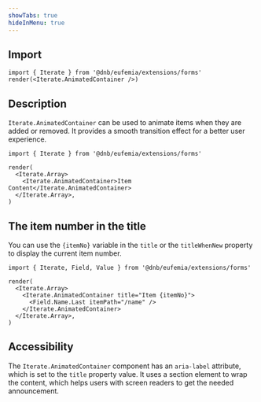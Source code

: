 ```yaml
---
showTabs: true
hideInMenu: true
---
```


## Import

```tsx
import { Iterate } from '@dnb/eufemia/extensions/forms'
render(<Iterate.AnimatedContainer />)
```

## Description

`Iterate.AnimatedContainer` can be used to animate items when they are added or removed. It provides a smooth transition effect for a better user experience.

```tsx
import { Iterate } from '@dnb/eufemia/extensions/forms'

render(
  <Iterate.Array>
    <Iterate.AnimatedContainer>Item Content</Iterate.AnimatedContainer>
  </Iterate.Array>,
)
```

## The item number in the title

You can use the `{itemNo}` variable in the `title` or the `titleWhenNew` property to display the current item number.

```tsx
import { Iterate, Field, Value } from '@dnb/eufemia/extensions/forms'

render(
  <Iterate.Array>
    <Iterate.AnimatedContainer title="Item {itemNo}">
      <Field.Name.Last itemPath="/name" />
    </Iterate.AnimatedContainer>
  </Iterate.Array>,
)
```

## Accessibility

The `Iterate.AnimatedContainer` component has an `aria-label` attribute, which is set to the `title` property value. It uses a section element to wrap the content, which helps users with screen readers to get the needed announcement.
